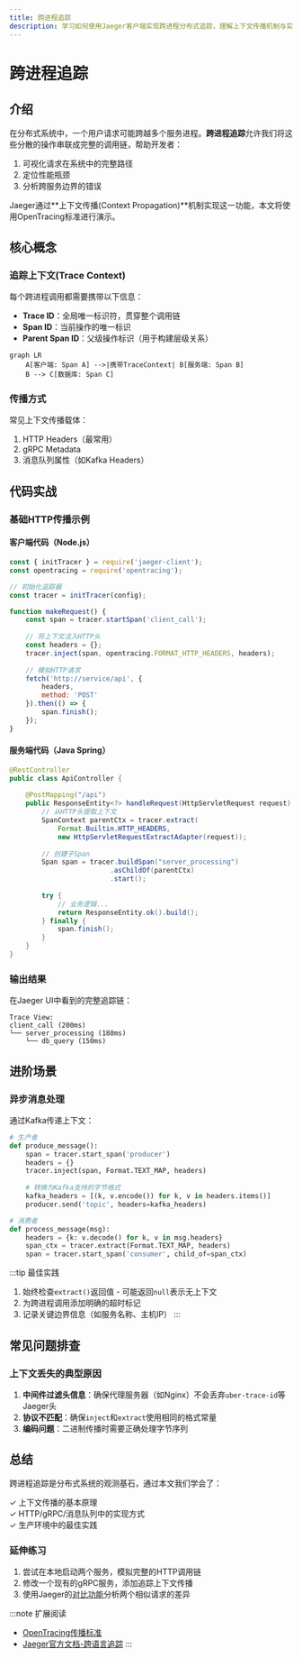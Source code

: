 ```yaml
---
title: 跨进程追踪
description: 学习如何使用Jaeger客户端实现跨进程分布式追踪，理解上下文传播机制与实战应用场景
---
```


# 跨进程追踪

## 介绍

在分布式系统中，一个用户请求可能跨越多个服务进程。**跨进程追踪**允许我们将这些分散的操作串联成完整的调用链，帮助开发者：

1. 可视化请求在系统中的完整路径
2. 定位性能瓶颈
3. 分析跨服务边界的错误

Jaeger通过**上下文传播(Context Propagation)**机制实现这一功能，本文将使用OpenTracing标准进行演示。

## 核心概念

### 追踪上下文(Trace Context)

每个跨进程调用都需要携带以下信息：
- **Trace ID**：全局唯一标识符，贯穿整个调用链
- **Span ID**：当前操作的唯一标识
- **Parent Span ID**：父级操作标识（用于构建层级关系）

```mermaid
graph LR
    A[客户端: Span A] -->|携带TraceContext| B[服务端: Span B]
    B --> C[数据库: Span C]
```

### 传播方式

常见上下文传播载体：
1. HTTP Headers（最常用）
2. gRPC Metadata
3. 消息队列属性（如Kafka Headers）

## 代码实战

### 基础HTTP传播示例

#### 客户端代码（Node.js）

```javascript
const { initTracer } = require('jaeger-client');
const opentracing = require('opentracing');

// 初始化追踪器
const tracer = initTracer(config);

function makeRequest() {
    const span = tracer.startSpan('client_call');
    
    // 将上下文注入HTTP头
    const headers = {};
    tracer.inject(span, opentracing.FORMAT_HTTP_HEADERS, headers);
    
    // 模拟HTTP请求
    fetch('http://service/api', { 
        headers,
        method: 'POST'
    }).then(() => {
        span.finish();
    });
}
```

#### 服务端代码（Java Spring）

```java
@RestController
public class ApiController {
    
    @PostMapping("/api")
    public ResponseEntity<?> handleRequest(HttpServletRequest request) {
        // 从HTTP头提取上下文
        SpanContext parentCtx = tracer.extract(
            Format.Builtin.HTTP_HEADERS,
            new HttpServletRequestExtractAdapter(request));
        
        // 创建子Span
        Span span = tracer.buildSpan("server_processing")
                         .asChildOf(parentCtx)
                         .start();
        
        try {
            // 业务逻辑...
            return ResponseEntity.ok().build();
        } finally {
            span.finish();
        }
    }
}
```

### 输出结果

在Jaeger UI中看到的完整追踪链：
```
Trace View:
client_call (200ms)
└── server_processing (180ms)
    └── db_query (150ms)
```

## 进阶场景

### 异步消息处理

通过Kafka传递上下文：

```python
# 生产者
def produce_message():
    span = tracer.start_span('producer')
    headers = {}
    tracer.inject(span, Format.TEXT_MAP, headers)
    
    # 转换为Kafka支持的字节格式
    kafka_headers = [(k, v.encode()) for k, v in headers.items()]
    producer.send('topic', headers=kafka_headers)

# 消费者
def process_message(msg):
    headers = {k: v.decode() for k, v in msg.headers}
    span_ctx = tracer.extract(Format.TEXT_MAP, headers)
    span = tracer.start_span('consumer', child_of=span_ctx)
```

:::tip 最佳实践
1. 始终检查`extract()`返回值 - 可能返回`null`表示无上下文
2. 为跨进程调用添加明确的超时标记
3. 记录关键边界信息（如服务名称、主机IP）
:::

## 常见问题排查

### 上下文丢失的典型原因

1. **中间件过滤头信息**：确保代理服务器（如Nginx）不会丢弃`uber-trace-id`等Jaeger头
2. **协议不匹配**：确保`inject`和`extract`使用相同的格式常量
3. **编码问题**：二进制传播时需要正确处理字节序列

## 总结

跨进程追踪是分布式系统的观测基石，通过本文我们学会了：

✓ 上下文传播的基本原理  
✓ HTTP/gRPC/消息队列中的实现方式  
✓ 生产环境中的最佳实践  

### 延伸练习

1. 尝试在本地启动两个服务，模拟完整的HTTP调用链
2. 修改一个现有的gRPC服务，添加追踪上下文传播
3. 使用Jaeger的[对比功能](https://www.jaegertracing.io/docs/)分析两个相似请求的差异

:::note 扩展阅读
- [OpenTracing传播标准](https://opentracing.io/docs/overview/inject-extract/)
- [Jaeger官方文档-跨语言追踪](https://www.jaegertracing.io/docs/latest/client-libraries/)
:::